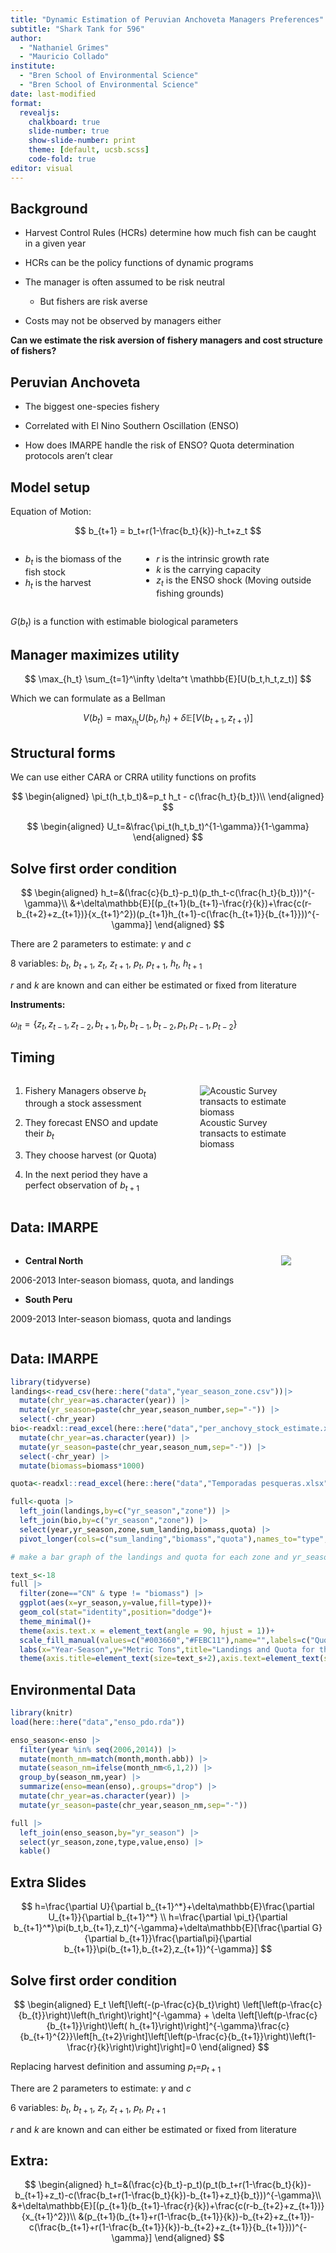 ```yaml
---
title: "Dynamic Estimation of Peruvian Anchoveta Managers Preferences"
subtitle: "Shark Tank for 596"
author: 
  - "Nathaniel Grimes"
  - "Mauricio Collado"
institute: 
  - "Bren School of Environmental Science"
  - "Bren School of Environmental Science"
date: last-modified
format: 
  revealjs:
    chalkboard: true
    slide-number: true
    show-slide-number: print
    theme: [default, ucsb.scss]
    code-fold: true
editor: visual
---
```


## Background

-   Harvest Control Rules (HCRs) determine how much fish can be caught in a given year

-   HCRs can be the policy functions of dynamic programs

-   The manager is often assumed to be risk neutral

    -   But fishers are risk averse

-   Costs may not be observed by managers either

**Can we estimate the risk aversion of fishery managers and cost structure of fishers?**

## Peruvian Anchoveta

-   The biggest one-species fishery

-   Correlated with El Nino Southern Oscillation (ENSO)

-   How does IMARPE handle the risk of ENSO? Quota determination protocols aren't clear

## Model setup

Equation of Motion:

$$
b_{t+1} = b_t+r(1-\frac{b_t}{k})-h_t+z_t
$$

::: columns
::: column
-   $b_t$ is the biomass of the fish stock
-   $h_t$ is the harvest
:::

::: column
-   $r$ is the intrinsic growth rate
-   $k$ is the carrying capacity
-   $z_t$ is the ENSO shock (Moving outside fishing grounds)
:::
:::

$G(b_t)$ is a function with estimable biological parameters

## Manager maximizes utility

$$
\max_{h_t} \sum_{t=1}^\infty \delta^t \mathbb{E}[U(b_t,h_t,z_t)]
$$

Which we can formulate as a Bellman

$$
V(b_t) = \max_{h_t} U(b_t,h_t) + \delta \mathbb{E}[V(b_{t+1},z_{t+1})]
$$

## Structural forms

We can use either CARA or CRRA utility functions on profits

$$
\begin{aligned}
\pi_t(h_t,b_t)&=p_t h_t - c(\frac{h_t}{b_t})\\
\end{aligned}
$$

$$
\begin{aligned}
U_t=&\frac{\pi_t(h_t,b_t)^{1-\gamma}}{1-\gamma}
\end{aligned}
$$

## Solve first order condition {.smaller}

$$
\begin{aligned}
h_t=&(\frac{c}{b_t}-p_t)(p_th_t-c(\frac{h_t}{b_t}))^{-\gamma}\\
&+\delta\mathbb{E}[(p_{t+1}(b_{t+1}-\frac{r}{k})+\frac{c(r-b_{t+2}+z_{t+1})}{x_{t+1}^2})(p_{t+1}h_{t+1}-c(\frac{h_{t+1}}{b_{t+1}}))^{-\gamma}]
\end{aligned}
$$

There are 2 parameters to estimate: $\gamma$ and $c$

8 variables: $b_t$, $b_{t+1}$, $z_t$, $z_{t+1}$, $p_t$, $p_{t+1}$, $h_t$, $h_{t+1}$

$r$ and $k$ are known and can either be estimated or fixed from literature

**Instruments:**

$\omega_{it}=\{z_t,z_{t-1},z_{t-2},b_{t+1},b_t,b_{t-1},b_{t-2},p_t,p_{t-1},p_{t-2}\}$



## Timing

::: columns
::: column
1.  Fishery Managers observe $b_t$ through a stock assessment

2.  They forecast ENSO and update their $b_t$

3.  They choose harvest (or Quota)

4.  In the next period they have a perfect observation of $b_{t+1}$
:::

::: column
![Acoustic Survey transacts to estimate biomass](img/acoustic.png){width="100%,height=100%"}
:::
:::

## Data: IMARPE

::: columns
::: column
-   **Central North**

2006-2013 Inter-season biomass, quota, and landings

-   **South Peru**

2009-2013 Inter-season biomass, quota and landings
:::

::: column
![](img/coast-split.png)
:::
:::

## Data: IMARPE

```r

library(tidyverse)
landings<-read_csv(here::here("data","year_season_zone.csv"))|> 
  mutate(chr_year=as.character(year)) |> 
  mutate(yr_season=paste(chr_year,season_number,sep="-")) |> 
  select(-chr_year)
bio<-readxl::read_excel(here::here("data","per_anchovy_stock_estimate.xlsx"))|> 
  mutate(chr_year=as.character(year)) |> 
  mutate(yr_season=paste(chr_year,season_num,sep="-")) |> 
  select(-chr_year) |> 
  mutate(biomass=biomass*1000)

quota<-readxl::read_excel(here::here("data","Temporadas pesqueras.xlsx"),sheet="clean")

full<-quota |> 
  left_join(landings,by=c("yr_season","zone")) |> 
  left_join(bio,by=c("yr_season","zone")) |> 
  select(year,yr_season,zone,sum_landing,biomass,quota) |> 
  pivot_longer(cols=c("sum_landing","biomass","quota"),names_to="type",values_to="value")

# make a bar graph of the landings and quota for each zone and yr_season

text_s<-18
full |> 
  filter(zone=="CN" & type != "biomass") |> 
  ggplot(aes(x=yr_season,y=value,fill=type))+
  geom_col(stat="identity",position="dodge")+
  theme_minimal()+
  theme(axis.text.x = element_text(angle = 90, hjust = 1))+
  scale_fill_manual(values=c("#003660","#FEBC11"),name="",labels=c("Quota","Landings"))+
  labs(x="Year-Season",y="Metric Tons",title="Landings and Quota for the Central North zone")+
  theme(axis.title=element_text(size=text_s+2),axis.text=element_text(size=text_s),legend.text=element_text(size=text_s+2),legend.title=element_text(size=text_s+4),plot.title=element_text(size=text_s+4))


```

## Environmental Data {.scrollable}

```r
library(knitr)
load(here::here("data","enso_pdo.rda"))

enso_season<-enso |> 
  filter(year %in% seq(2006,2014)) |> 
  mutate(month_nm=match(month,month.abb)) |> 
  mutate(season_nm=ifelse(month_nm<6,1,2)) |> 
  group_by(season_nm,year) |> 
  summarize(enso=mean(enso),.groups="drop") |>
  mutate(chr_year=as.character(year)) |> 
  mutate(yr_season=paste(chr_year,season_nm,sep="-"))

full |> 
  left_join(enso_season,by="yr_season") |> 
  select(yr_season,zone,type,value,enso) |> 
  kable()

```


## Extra Slides


$$
h=\frac{\partial U}{\partial b_{t+1}^*}+\delta\mathbb{E}\frac{\partial U_{t+1}}{\partial b_{t+1}^*} \\
h=\frac{\partial \pi_t}{\partial b_{t+1}^*}\pi(b_t,b_{t+1},z_t)^{-\gamma}+\delta\mathbb{E}[\frac{\partial G}{\partial b_{t+1}}\frac{\partial\pi}{\partial b_{t+1}}\pi(b_{t+1},b_{t+2},z_{t+1})^{-\gamma}]
$$

## Solve first order condition {.smaller}

$$
\begin{aligned} 
E_t \left[\left(-(p-\frac{c}{b_t}\right) \left[\left(p-\frac{c}{b_{t}}\right)\left(h_t\right)\right]^{-\gamma} + \delta \left[\left(p-\frac{c}{b_{t+1}}\right)\left( h_{t+1}\right)\right]^{-\gamma}\frac{c}{b_{t+1}^{2}}\left[h_{t+2}\right]\left[\left(p-\frac{c}{b_{t+1}}\right)\left(1-\frac{r}{k}\right)\right]\right]=0
\end{aligned}
$$

Replacing harvest definition and assuming $p_{t}$=$p_{t+1}$

There are 2 parameters to estimate: $\gamma$ and $c$

6 variables: $b_t$, $b_{t+1}$, $z_t$, $z_{t+1}$, $p_t$, $p_{t+1}$

$r$ and $k$ are known and can either be estimated or fixed from literature

## Extra:

$$
\begin{aligned}
h_t=&(\frac{c}{b_t}-p_t)(p_t(b_t+r(1-\frac{b_t}{k})-b_{t+1}+z_t)-c(\frac{b_t+r(1-\frac{b_t}{k})-b_{t+1}+z_t}{b_t}))^{-\gamma}\\
&+\delta\mathbb{E}[(p_{t+1}(b_{t+1}-\frac{r}{k})+\frac{c(r-b_{t+2}+z_{t+1})}{x_{t+1}^2})\\
&(p_{t+1}(b_{t+1}+r(1-\frac{b_{t+1}}{k})-b_{t+2}+z_{t+1})-c(\frac{b_{t+1}+r(1-\frac{b_{t+1}}{k})-b_{t+2}+z_{t+1}}{b_{t+1}}))^{-\gamma}]
\end{aligned}
$$
